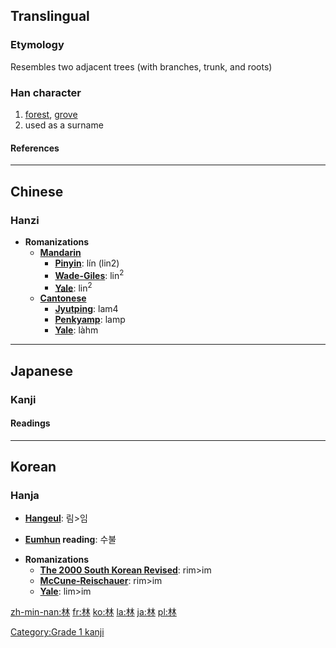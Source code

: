 {{see|林}}

==Translingual==
===Etymology===
Resembles two adjacent trees (with branches, trunk, and roots)
===Han character===
{{Han char|rn=75|rad=木|as=04|sn=8|four=4499<sub>0</sub>|canj=木木 (DD)}}
# [[forest]], [[grove]]
# used as a surname
====References====
{{Han ref|kx=0516.050|dkj=14551|dj=0903.190|hdz=21164.070|uh=6797|ud=26519|bh=AA4C|bd=43596}}
----

==Chinese==
===Hanzi===


* '''Romanizations'''
** '''[[Mandarin]]'''
*** '''[[Pinyin]]''': lín (lin2)
*** '''[[Wade-Giles]]''': lin<sup>2</sup>
*** '''[[Yale]]''': lin<sup>2</sup>
** '''[[Cantonese]]'''
*** '''[[Jyutping]]''': lam4
*** '''[[Penkyamp]]''': lamp
*** '''[[Yale]]''': làhm


----
==Japanese==
===Kanji===


{{ja-kanji|grade=|rs=木04}}
====Readings====
{{ja-readings|on=[[りん]] (rin)|kun=[[はやし]] (hayashi)}}


----
==Korean==
===Hanja===

* '''[[Hangeul]]''': 림>임

* '''[[Eumhun]] reading''': 수불

* '''Romanizations'''
** '''[[The 2000 South Korean Revised Romanization|The 2000 South Korean Revised]]''': rim>im
** '''[[McCune-Reischauer]]''': rim>im
** '''[[Yale]]''': lim>im




[[Category:Grade 1 kanji]]

[[zh-min-nan:林]]
[[fr:林]]
[[ko:林]]
[[la:林]]
[[ja:林]]
[[pl:林]]